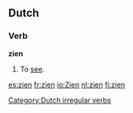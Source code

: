 ==Dutch==
===Verb===
'''zien'''
{{nl-verb-irreg|zie|ziet|zag|gezien|ziend}}
#To [[see]].

[[Category:Dutch irregular verbs]]
[[es:zien]]
[[fr:zien]]
[[io:Zien]]
[[nl:zien]]
[[fi:zien]]